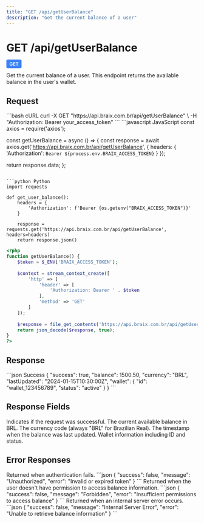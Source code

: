 ```yaml
---
title: "GET /api/getUserBalance"
description: "Get the current balance of a user"
---
```


# GET /api/getUserBalance

<span style="background-color: #3B82F6; color: white; padding: 4px 8px; border-radius: 4px; font-size: 12px; font-weight: 600; text-transform: uppercase;">GET</span>

Get the current balance of a user. This endpoint returns the available balance in the user's wallet.

## Request

<RequestExample>
```bash cURL
curl -X GET "https://api.braix.com.br/api/getUserBalance" \
  -H "Authorization: Bearer your_access_token"
```
</RequestExample>

<CodeGroup>
```javascript JavaScript
const axios = require('axios');

const getUserBalance = async () => {
  const response = await axios.get('https://api.braix.com.br/api/getUserBalance', {
    headers: {
      'Authorization': `Bearer ${process.env.BRAIX_ACCESS_TOKEN}`
    }
  });
  
  return response.data;
};
```

```python Python
import requests

def get_user_balance():
    headers = {
        'Authorization': f'Bearer {os.getenv("BRAIX_ACCESS_TOKEN")}'
    }
    
    response = requests.get('https://api.braix.com.br/api/getUserBalance', headers=headers)
    return response.json()
```

```php PHP
<?php
function getUserBalance() {
    $token = $_ENV['BRAIX_ACCESS_TOKEN'];
    
    $context = stream_context_create([
        'http' => [
            'header' => [
                'Authorization: Bearer ' . $token
            ],
            'method' => 'GET'
        ]
    ]);
    
    $response = file_get_contents('https://api.braix.com.br/api/getUserBalance', false, $context);
    return json_decode($response, true);
}
?>
```
</CodeGroup>

## Response

<ResponseExample>
```json Success
{
  "success": true,
  "balance": 1500.50,
  "currency": "BRL",
  "lastUpdated": "2024-01-15T10:30:00Z",
  "wallet": {
    "id": "wallet_123456789",
    "status": "active"
  }
}
```
</ResponseExample>

## Response Fields

<ResponseField name="success" type="boolean">
  Indicates if the request was successful.
</ResponseField>

<ResponseField name="balance" type="number">
  The current available balance in BRL.
</ResponseField>

<ResponseField name="currency" type="string">
  The currency code (always "BRL" for Brazilian Real).
</ResponseField>

<ResponseField name="lastUpdated" type="string">
  The timestamp when the balance was last updated.
</ResponseField>

<ResponseField name="wallet" type="object">
  Wallet information including ID and status.
</ResponseField>

## Error Responses

<ResponseField name="401 Unauthorized" type="object">
  Returned when authentication fails.

  <Expandable title="Error Response">
    ```json
    {
      "success": false,
      "message": "Unauthorized",
      "error": "Invalid or expired token"
    }
    ```
  </Expandable>
</ResponseField>

<ResponseField name="403 Forbidden" type="object">
  Returned when the user doesn't have permission to access balance information.

  <Expandable title="Error Response">
    ```json
    {
      "success": false,
      "message": "Forbidden",
      "error": "Insufficient permissions to access balance"
    }
    ```
  </Expandable>
</ResponseField>

<ResponseField name="500 Internal Server Error" type="object">
  Returned when an internal server error occurs.

  <Expandable title="Error Response">
    ```json
    {
      "success": false,
      "message": "Internal Server Error",
      "error": "Unable to retrieve balance information"
    }
    ```
  </Expandable>
</ResponseField>
